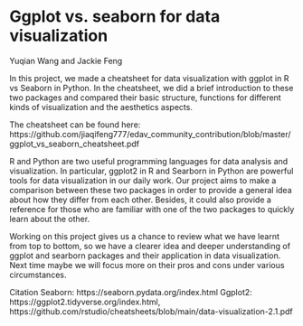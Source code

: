 # Ggplot vs. seaborn for data visualization

Yuqian Wang and Jackie Feng

In this project, we made a cheatsheet for data visualization with ggplot in R vs Seaborn in Python. In the cheatsheet, we did a brief introduction to these two packages and compared their basic structure, functions for different kinds of visualization and the aesthetics aspects.

The cheatsheet can be found here:
https://github.com/jiaqifeng777/edav_community_contribution/blob/master/ggplot_vs_seaborn_cheatsheet.pdf

R and Python are two useful programming languages for data analysis and visualization. In particular, ggplot2 in R and Searborn in Python are powerful tools for data visualization in our daily work. Our project aims to make a comparison between these two packages in order to provide a general idea about how they differ from each other. Besides, it could also provide a reference for those who are familiar with one of the two packages to quickly learn about the other.

Working on this project gives us a chance to review what we have learnt from top to bottom, so we have a clearer idea and deeper understanding of ggplot and searborn packages and their application in data visualization. Next time maybe we will focus more on their pros and cons under various circumstances.

Citation
Seaborn: https://seaborn.pydata.org/index.html
Ggplot2: https://ggplot2.tidyverse.org/index.html, 
https://github.com/rstudio/cheatsheets/blob/main/data-visualization-2.1.pdf


